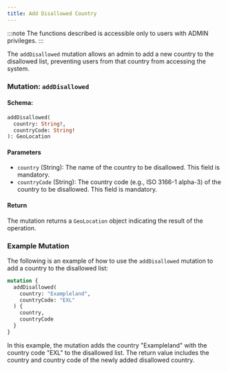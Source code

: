 ```yaml
---
title: Add Disallowed Country
---
```



:::note
The functions described is accessible only to users with ADMIN privileges.
:::

The `addDisallowed` mutation allows an admin to add a new country to the disallowed list, preventing users from that country from accessing the system.

### Mutation: `addDisallowed`

#### Schema:
```graphql
addDisallowed(
  country: String!,
  countryCode: String!
): GeoLocation
```

#### Parameters

- `country` (String): The name of the country to be disallowed. This field is mandatory.
- `countryCode` (String): The country code (e.g., ISO 3166-1 alpha-3) of the country to be disallowed. This field is mandatory.

#### Return

The mutation returns a `GeoLocation` object indicating the result of the operation.

### Example Mutation

The following is an example of how to use the `addDisallowed` mutation to add a country to the disallowed list:

```graphql
mutation {
  addDisallowed(
    country: "Exampleland",
    countryCode: "EXL"
  ) {
    country,
    countryCode
  }
}
```

In this example, the mutation adds the country "Exampleland" with the country code "EXL" to the disallowed list. The return value includes the country and country code of the newly added disallowed country.